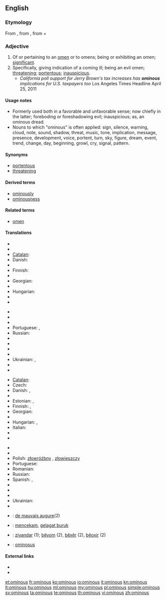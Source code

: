 ==English==

===Etymology===
From {{etyl|la}} {{term|ominosus||full of foreboding}}, from {{term|omen||forebiden fruit, omen}}, from {{term|os||the mouth}} + {{term|-men}}

===Adjective===
{{en-adj}}

# Of or pertaining to an [[omen]] or to omens; being or exhibiting an omen; [[significant]].
# Specifically, giving indication of a coming ill; being an evil omen; [[threatening]]; [[portentous]]; [[inauspicious]].
#* ''California poll support for Jerry Brown's tax increases has '''ominous''' implications for U.S. taxpayers too'' Los Angeles Times Headline April 25, 2011

====Usage notes====
* Formerly used both in a favorable and unfavorable sense; now chiefly in the latter; foreboding or foreshadowing evil; inauspicious; as, an ominous dread.
* Nouns to which "ominous" is often applied: sign, silence, warning, cloud, note, sound, shadow, threat, music, tone, implication, message, presence, development, voice, portent, turn, sky, figure, dream, event, trend, change, day, beginning, growl, cry, signal, pattern.

====Synonyms====
* [[portentous]]
* [[threatening]]

====Derived terms====
* [[ominously]]
* [[ominousness]]

====Related terms====
* [[omen]]

====Translations====
{{trans-top|of or pertaining to an omen or to omens; being or exhibiting an omen}}
* {{trreq|ar}}
* {{trreq|bg}}
* [[Catalan]]: {{t|ca|ominós}}
* Danish: {{t-|da|varslende}}
* {{trreq|nl}}
* Finnish: {{t-|fi|enteellinen}}
* {{trreq|fr}}
* Georgian: {{t|ka|ავბედი|tr=avbedi|sc=Geor|xs=Georgian}}
* {{trreq|de}}
* Hungarian: {{t-|hu|ominózus}}
* {{trreq|it}}
* {{trreq|ja}}
{{trans-mid}}
* {{trreq|kn}}
* {{trreq|ko}}
* {{trreq|zh}}
* Portuguese: {{t|pt|ominoso}}, {{t|pt|agourento|m}}
* Russian: {{t|ru|предвещающий|tr=pr'edv'eš'ájuš'ij}}
* {{trreq|es}}
* {{trreq|ta}}
* {{trreq|te}}
* {{trreq|tr}}
* Ukrainian: {{t|uk|провісницький|tr=provísnytskyj|sc=Cyrl}}, {{t|uk|пророчий|tr=proróčyj|sc=Cyrl}}
* {{trreq|vi}}
* {{trreq|fa}}
{{trans-bottom}}

{{trans-top|giving indication of a coming ill}}
* [[Catalan]]: {{t|ca|ominós}}
* Czech: {{t-|cs|zlověstný}}
* Danish: {{t|da|ildevarslende}}, {{t|da|uheldsvanger}}
* {{trreq|nl}}
* Estonian: {{t|et|kurjakuulutav}}, {{t|et|pahaendeline}}
* Finnish: {{t-|fi|pahaenteinen}}, {{t-|fi|uhkaava}}
* Georgian: {{t|ka|ავბედი|tr=avbedi|sc=Geor|xs=Georgian}}
* {{trreq|de}}
* Hungarian: {{t|hu|baljós}}, {{t|hu|baljóslatú}}
* Italian: {{t|it|malaugurante}}
* {{trreq|ja}}
* {{trreq|kn}}
{{trans-mid}}
* {{trreq|ko}}
* {{trreq|zh}}
* Polish: [[złowróżbny]] {{m}}, [[złowieszczy]] {{m}}
* Portuguese: {{t|pt|agourento|m}}
* Romanian: {{t-|ro|fatidic}}
* Russian: {{t|ru|зловещий|tr=zlov'éš'ij}}
* Spanish: {{t-|es|ominoso|m}}, {{t-|es|ominosa|f}}
* {{trreq|ta}}
* {{trreq|te}}
* {{trreq|tr}}
* Ukrainian: {{t|uk|зловіщий|tr=zlovíščyj|sc=Cyrl}}
* {{trreq|vi}}
{{trans-bottom}}

{{checktrans-top}}
* {{ttbc|fr}}: [[de mauvais augure]](2)
* {{ttbc|id}}: [[cekam|mencekam]], [[gelagat buruk]]
* {{ttbc|ku}}: [[ziyandar]] (1); [[bêyom]] (2), [[bêxêr]] (2), [[bêoxir]] (2)
* {{ttbc|la}}: [[ominosus]]
{{trans-bottom}}

====External links====
* {{R:Webster 1913}}
* {{R:Century 1911}}

[[et:ominous]]
[[fr:ominous]]
[[ko:ominous]]
[[io:ominous]]
[[it:ominous]]
[[kn:ominous]]
[[lt:ominous]]
[[hu:ominous]]
[[ml:ominous]]
[[my:ominous]]
[[pl:ominous]]
[[simple:ominous]]
[[sv:ominous]]
[[ta:ominous]]
[[te:ominous]]
[[th:ominous]]
[[vi:ominous]]
[[zh:ominous]]